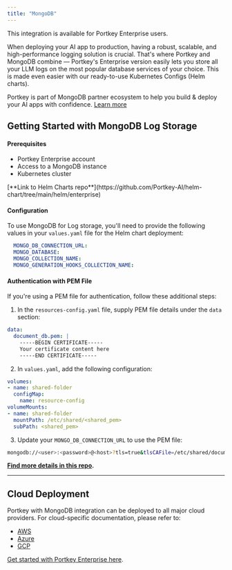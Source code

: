 ```yaml
---
title: "MongoDB"
---
```


<Check>
This integration is available for Portkey Enterprise users.
</Check>

When deploying your AI app to production, having a robust, scalable, and high-performance logging solution is crucial. That's where Portkey and MongoDB combine — Portkey's Enterprise version easily lets you store all your LLM logs on the most popular database services of your choice. This is made even easier with our ready-to-use Kubernetes Configs (Helm charts).

Portkey is part of MongoDB partner ecosystem to help you build & deploy your AI apps with confidence. [Learn more](https://cloud.mongodb.com/ecosystem/portkey-ai)
## Getting Started with MongoDB Log Storage

#### Prerequisites

* Portkey Enterprise account
* Access to a MongoDB instance
* Kubernetes cluster

<Check>
[**Link to Helm Charts repo**](https://github.com/Portkey-AI/helm-chart/tree/main/helm/enterprise)
</Check>

#### Configuration

To use MongoDB for Log storage, you'll need to provide the following values in your `values.yaml` file for the Helm chart deployment:

```yaml
  MONGO_DB_CONNECTION_URL:
  MONGO_DATABASE:
  MONGO_COLLECTION_NAME:
  MONGO_GENERATION_HOOKS_COLLECTION_NAME:
```

#### Authentication with PEM File

If you're using a PEM file for authentication, follow these additional steps:

1. In the `resources-config.yaml` file, supply PEM file details under the `data` section:

```yaml
data:
  document_db.pem: |
    -----BEGIN CERTIFICATE-----
    Your certificate content here
    -----END CERTIFICATE-----
```

2. In `values.yaml`, add the following configuration:

```yaml
volumes:
- name: shared-folder
  configMap:
    name: resource-config
volumeMounts:
- name: shared-folder
  mountPath: /etc/shared/<shared_pem>
  subPath: <shared_pem>
```

3. Update your `MONGO_DB_CONNECTION_URL` to use the PEM file:

```bash
mongodb://<user>:<password>@<host>?tls=true&tlsCAFile=/etc/shared/document_db.pem&retryWrites=false
```

[**Find more details in this repo**](https://github.com/Portkey-AI/helm-chart/blob/main/helm/enterprise/README.md)**.**

***

## Cloud Deployment

Portkey with MongoDB integration can be deployed to all major cloud providers. For cloud-specific documentation, please refer to:

* [AWS](docs/product/enterprise-offering/private-cloud-deployments/aws)
* [Azure](docs/product/enterprise-offering/private-cloud-deployments/azure)
* [GCP](docs/product/enterprise-offering/private-cloud-deployments/gcp)

[Get started with Portkey Enterprise here](docs/product/enterprise-offering).
